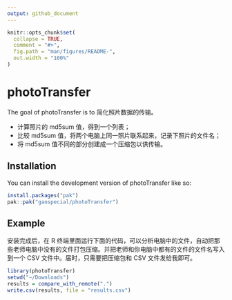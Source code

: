 ```yaml
---
output: github_document
---
```


<!-- README.md is generated from README.Rmd. Please edit that file -->

```r
knitr::opts_chunk$set(
  collapse = TRUE,
  comment = "#>",
  fig.path = "man/figures/README-",
  out.width = "100%"
)
```

# photoTransfer

<!-- badges: start -->
<!-- badges: end -->

The goal of photoTransfer is to 简化照片数据的传输。

* 计算照片的 md5sum 值，得到一个列表；
* 比较 md5sum 值，将两个电脑上同一照片联系起来，记录下照片的文件名；
* 将 md5sum 值不同的部分创建成一个压缩包以供传输。

## Installation

You can install the development version of photoTransfer like so:

``` r
install.packages("pak")
pak::pak("gaospecial/photoTransfer")
```

## Example

安装完成后，在 R 终端里面运行下面的代码，可以分析电脑中的文件，自动把那些老师电脑中没有的文件打包压缩。并把老师和你电脑中都有的文件的文件名写入到一个 CSV 文件中。届时，只需要把压缩包和 CSV 文件发给我即可。

```r
library(photoTransfer)
setwd("~/Downloads")
results = compare_with_remote(".")
write.csv(results, file = "results.csv")
```

